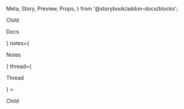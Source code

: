   Meta,
  Story,
  Preview,
  Props,
} from '@storybook/addon-docs/blocks';

<Meta
  title="Admin|Detail Side Panel"
  component={DetailSidePanel}
/>

<Preview>
  <Story name="With just child">
    <DetailSidePanel>
      <p>Child</p>
    </DetailSidePanel>
  </Story>
</Preview>

<Preview>
  <Story name="With tabs">
    <DetailSidePanel
      documentation={<p>Docs</p>}
      notes={<p>Notes</p>}
      thread={<p>Thread</p>}
    >
      <p>Child</p>
    </DetailSidePanel>
  </Story>
</Preview>
